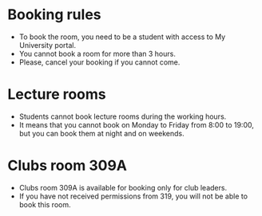 
<RulesSection id="rules">

# Booking rules

- To book the room, you need to be a student with access to My University portal.
- You cannot book a room for more than 3 hours.
- Please, cancel your booking if you cannot come.

</RulesSection>

<RulesSection id="rules">

# Lecture rooms

- Students cannot book lecture rooms during the working hours.
- It means that you cannot book on Monday to Friday from 8:00 to 19:00, but you can book them at night and on weekends.

</RulesSection>

<RulesSection id="rules">

# Clubs room 309A

- Clubs room 309A is available for booking only for club leaders.
- If you have not received permissions from 319, you will not be able to book this room.

</RulesSection>
